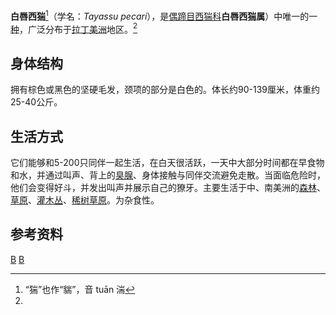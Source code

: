 {{noteTA
|G1=猯
|1=zh-cn:猯;zh-tw:貒;zh-hk:貒;zh-sg:猯;
|2=zh-cn:猯;zh-tw:貒;zh-hk:貒;zh-sg:猯;
}}
{{Speciesbox
| taxon = Tayassu pecari
| binomial_authority =（[[约翰·海因里希·弗里德里希·林克|Link]]，1795）
| image=Tayassu pecari.jpg
| image_caption = 白唇西猯
| status = NT
| status_system = iucn3.1
| status_ref = <ref name=iucn>{{IUCN2008|assessors=Reyna-Hurtado, R., Taber, A., Altrichter, M., Fragoso, J., Keuroghlian, A. & Beck, H.|year=2008|id=41778|title=Tayassu pecari|downloaded=2013年4月29日}}</ref>
| range_map = Tayassu pecari distribution map.PNG
| range_map_caption  = 白唇西猯分布区域
}}
'''白唇西猯'''<ref>“猯”也作“貒”，音 tuān 湍</ref>（学名：''Tayassu pecari''），是[[偶蹄目|偶蹄目]][[西猯科|西猯科]]'''白唇西猯属'''）中唯一的一[[物种|种]]，广泛分布于[[拉丁美洲|拉丁美洲]]地区。<ref name=iucn/>

==身体结构==
拥有棕色或黑色的坚硬毛发，颈项的部分是白色的。体长约90-139厘米，体重约25-40公斤。

==生活方式==
它们能够和5-200只同伴一起生活，在白天很活跃，一天中大部分时间都在早食物和水，并通过叫声、背上的[[臭腺|臭腺]]、身体接触与同伴交流避免走散。当面临危险时，他们会变得好斗，并发出叫声并展示自己的獠牙。主要生活于中、南美洲的[[森林|森林]]、[[草原|草原]]、[[灌木丛|灌木丛]]、[[稀树草原|稀树草原]]。为杂食性。

==参考资料==
{{reflist}}
{{偶蹄目小作品}}
{{taxonbar}}
[[Category:_1795年描述的动物|B]]
[[Category:西猯科|B]]
